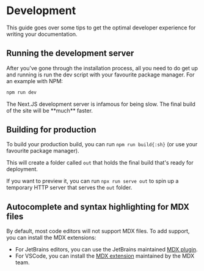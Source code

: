 # Development

This guide goes over some tips to get the optimal developer experience for writing your documentation.


## Running the development server

After you've gone through the installation process, all you need to do get up and running is
run the dev script with your favourite package manager. For an example with NPM:

```sh
npm run dev
```

<Note>
The Next.JS development server is infamous for being slow. The final build of the site will be **much** faster.
</Note>


## Building for production

To build your production build, you can run `npm run build{:sh}` (or use your favourite package manager).

This will create a folder called `out` that holds the final build that's ready for deployment.

If you want to preview it, you can run `npx run serve out` to spin up a temporary HTTP server that serves the `out` folder.


## Autocomplete and syntax highlighting for MDX files

By default, most code editors will not support MDX files. To add support, you can install the MDX extensions:
  - For JetBrains editors, you can use the JetBrains maintained [MDX plugin](https://plugins.jetbrains.com/plugin/14944-mdx).
  - For VSCode, you can install the [MDX extension](https://marketplace.visualstudio.com/items?itemName=unifiedjs.vscode-mdx) maintained by the MDX team.
